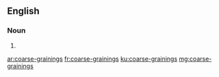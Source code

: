 ==English==

===Noun===
{{head|en|plural}}

# {{plural of|coarse-graining|lang=en}}

[[ar:coarse-grainings]]
[[fr:coarse-grainings]]
[[ku:coarse-grainings]]
[[mg:coarse-grainings]]